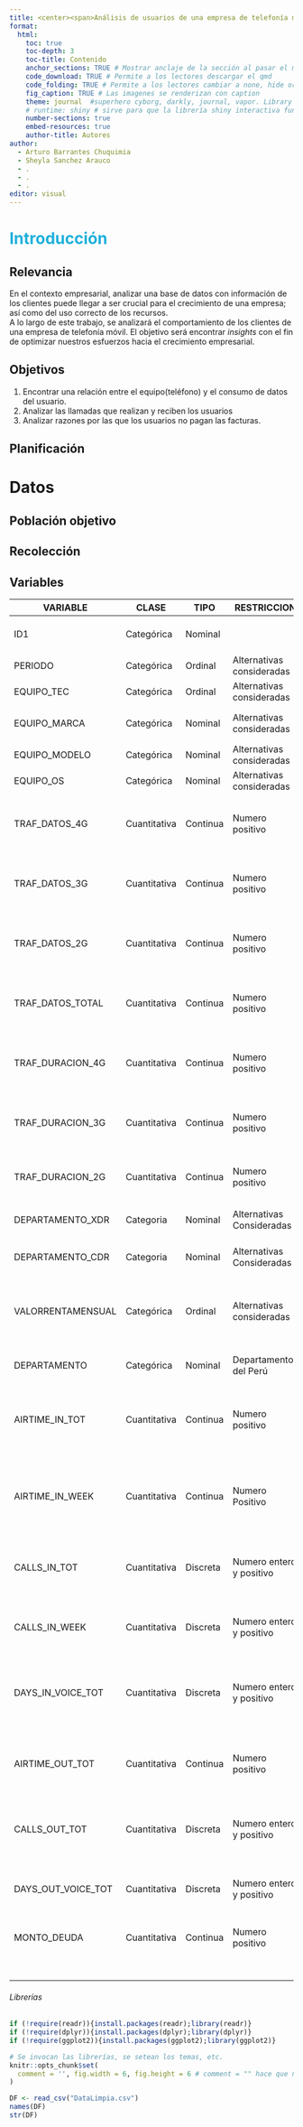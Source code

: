 ```yaml
---
title: <center><span>Análisis de usuarios de una empresa de telefonía movil.</span></center>
format: 
  html:
    toc: true
    toc-depth: 3
    toc-title: Contenido
    anchor_sections: TRUE # Mostrar anclaje de la sección al pasar el mouse
    code_download: TRUE # Permite a los lectores descargar el qmd
    code_folding: TRUE # Permite a los lectores cambiar a none, hide or show
    fig_caption: TRUE # Las imagenes se renderizan con caption
    theme: journal  #superhero cyborg, darkly, journal, vapor. Library "bslib"
    # runtime: shiny # sirve para que la librería shiny interactiva funcione. library("shiny")
    number-sections: true
    embed-resources: true
    author-title: Autores
author: 
  - Arturo Barrantes Chuquimia
  - Sheyla Sanchez Arauco 
  - .
  - .
  - .
editor: visual
---
```


# [**Introducción**]{style="color:#1FB0DB"}

## **Relevancia**

En el contexto empresarial, analizar una base de datos con información de los clientes puede llegar a ser crucial para el crecimiento de una empresa; así como del uso correcto de los recursos.\
A lo largo de este trabajo, se analizará el comportamiento de los clientes de una empresa de telefonía móvil. El objetivo será encontrar *insights* con el fin de optimizar nuestros esfuerzos hacia el crecimiento empresarial.

## **Objetivos**

1.  Encontrar una relación entre el equipo(teléfono) y el consumo de datos del usuario.
2.  Analizar las llamadas que realizan y reciben los usuarios
3.  Analizar razones por las que los usuarios no pagan las facturas.

## **Planificación**

# **Datos**

## **Población objetivo**

## **Recolección**

## **Variables**

| VARIABLE           | CLASE         | TIPO     | RESTRICCION               | DESCRIPCCION                                                                  |
|--------------|-------------|-------------|-------------|----------------------|
| ID1                | Categórica    | Nominal  |                           | Nombre encriptado de la persona                                               |
| PERIODO            | Categórica    | Ordinal  | Alternativas consideradas | Periodo de la información                                                     |
| EQUIPO_TEC         | Categórica    | Ordinal  | Alternativas consideradas | Tecnología del chip                                                           |
| EQUIPO_MARCA       | Categórica    | Nominal  | Alternativas consideradas | Marca del equipo en el periodo                                                |
| EQUIPO_MODELO      | Categórica    | Nominal  | Alternativas consideradas | Modelo del dispositivo                                                        |
| EQUIPO_OS          | Categórica    | Nominal  | Alternativas consideradas | Tipo de sistema operativo                                                     |
| TRAF_DATOS_4G      | Cuantitativa  | Continua | Numero positivo           | Tráfico de datos 4G en Mb consumidos durante el periodo                       |
| TRAF_DATOS_3G      | Cuantitativa  | Continua | Numero positivo           | Tráfico de datos 3G en Mb consumidos durante el periodo                       |
| TRAF_DATOS_2G      | Cuantitativa  | Continua | Numero positivo           | Tráfico de datos 2G en Mb consumidos durante el periodo                       |
| TRAF_DATOS_TOTAL   | Cuantitativa  | Continua | Numero positivo           | Tráfico de datos Total en Mb consumidos durante el periodo                    |
| TRAF_DURACION_4G   | Cuantitativa  | Continua | Numero positivo           | Trafico de duracion 4G consumidos durante el periodo                          |
| TRAF_DURACION_3G   | Cuantitativa  | Continua | Numero positivo           | Trafico de duracion 3G consumidos durante el periodo                          |
| TRAF_DURACION_2G   | Cuantitativa  | Continua | Numero positivo           | Trafico de duracion 2G durante el periodo                                     |
| DEPARTAMENTO_XDR   | Categoria     | Nominal  | Alternativas Consideradas | Departamento de ubicación del cliente                                         |
| DEPARTAMENTO_CDR   | Categoria     | Nominal  | Alternativas Consideradas | Departamento de ubicación del cliente                                         |
| VALORRENTAMENSUAL  | Categórica    | Ordinal  | Alternativas consideradas | El cargo fijo mensual de su plan (Lo que debe pagar por el servicio). Sin IGV |
| DEPARTAMENTO       | Categórica    | Nominal  | Departamentos del Perú    | Departamento de ubicación del cliente                                         |
| AIRTIME_IN_TOT     | Cuantitativa  | Continua | Numero positivo           | Tiempo total llamadas recibidas durante el periodo, en minutos                |
| AIRTIME_IN_WEEK    | Cuantitativa  | Continua | Numero Positivo           | Tiempo semanal de llamadas recibidas durante el periodo en minutos            |
| CALLS_IN_TOT       | Cuantitativa  | Discreta | Numero entero y positivo  | Cantidad de llamadas recibidas durante el periodo                             |
| CALLS_IN_WEEK      | Cuantitativa  | Discreta | Numero entero y positivo  | Cantidad de llamadas recibidas durante la semana                              |
| DAYS_IN_VOICE_TOT  | Cuantitativa  | Discreta | Numero entero y positivo  | Cantidad de días que recibieron llamadas durante el periodo                   |
| AIRTIME_OUT_TOT    | Cuantitativa  | Continua | Numero positivo           | Tiempo total llamadas realizadas durante el periodo, en minutos               |
| CALLS_OUT_TOT      | Cuantitativa  | Discreta | Numero entero y positivo  | Cantidad de llamadas realizadas durante el periodo                            |
| DAYS_OUT_VOICE_TOT | Cuantitativa  | Discreta | Numero entero y positivo  | Cantidad de días que realizó llamadas durante el periodo                      |
| MONTO_DEUDA        | Cuantitativa  | Continua | Numero positivo           | Deuda en soles durante el periodo                                             |
|                    |               |          |                           |                                                                               |
|                    |               |          |                           |                                                                               |
|                    |               |          |                           |                                                                               |
|                    |               |          |                           |                                                                               |
|                    |               |          |                           |                                                                               |
|                    |               |          |                           |                                                                               |
|                    |               |          |                           |                                                                               |

###### Librerías

```r
if (!require(readr)){install.packages(readr);library(readr)}
if (!require(dplyr)){install.packages(dplyr);library(dplyr)}
if (!require(ggplot2)){install.packages(ggplot2);library(ggplot2)}
```

```r
# Se invocan las librerías, se setean los temas, etc.
knitr::opts_chunk$set(
  comment = '', fig.width = 6, fig.height = 6 # comment = "" hace que no se vean los comentarios
)
```

```r
DF <- read_csv("DataLimpia.csv")
names(DF)
str(DF)
```
